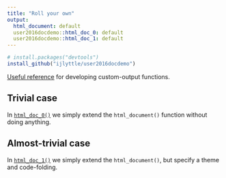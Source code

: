 ```yaml
---
title: "Roll your own"
output:
  html_document: default
  user2016docdemo::html_doc_0: default
  user2016docdemo::html_doc_1: default
---
```


```r
# install.packages("devtools")
install_github("ijlyttle/user2016docdemo")
```

[Useful reference](http://rmarkdown.rstudio.com/developer_custom_formats.html) for developing custom-output functions.

## Trivial case

In [`html_doc_0()`](https://github.com/ijlyttle/user2016docdemo/blob/master/R/html_doc_0.R) we simply extend the `html_document()` function without doing anything.

## Almost-trivial case

In [`html_doc_1()`](https://github.com/ijlyttle/user2016docdemo/blob/master/R/html_doc_1.R) we simply extend the `html_document()`, but specify a theme and code-folding.



